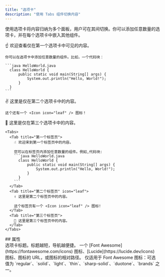 ```yaml
---
title: "选项卡"
description: "使用 Tabs 组件切换内容"
---
```


使用选项卡将内容归纳为多个面板，用户可在其间切换。你可以添加任意数量的选项卡，并在每个选项卡中嵌入其他组件。

<Tabs>
  <Tab title="First tab">
    ☝️ 欢迎查看仅在第一个选项卡中可见的内容。

    你可以在选项卡中添加任意数量的组件。比如，一个代码块：

    ```java HelloWorld.java
      class HelloWorld {
          public static void main(String[] args) {
              System.out.println("Hello, World!");
          }
      }
    ```
  </Tab>

  <Tab title="Second tab" icon="leaf">
    ✌️ 这里是仅在第二个选项卡中的内容。

    这个还有一个 <Icon icon="leaf" /> 图标！
  </Tab>

  <Tab title="Third tab">
    💪 这里是仅在第三个选项卡中的内容。
  </Tab>
</Tabs>

````mdx Tabs example
<Tabs>
  <Tab title="第一个标签页">
    ☝️ 欢迎来到第一个标签页中的内容。

    您可以在标签页内添加任意数量的组件。例如,代码块:
    ```java HelloWorld.java
      class HelloWorld {
          public static void main(String[] args) {
              System.out.println("Hello, World!");
          }
      }
    ```
  </Tab>
  <Tab title="第二个标签页" icon="leaf">
    ✌️ 这里是第二个标签页中的内容。

    这个标签页有一个 <Icon icon="leaf" /> 图标!
  </Tab>
  <Tab title="第三个标签页">
    💪 这里是第三个标签页中的内容。
  </Tab>
</Tabs>
````


<div id="properties">
  ## 属性
</div>

<ResponseField name="title" type="string" required>
  选项卡标题。标题越短，导航越便捷。
</ResponseField>

<ResponseField name="icon" type="string">
  一个 [Font Awesome](https://fontawesome.com/icons) 图标、[Lucide](https://lucide.dev/icons) 图标、图标的 URL，或图标的相对路径。
</ResponseField>

<ResponseField name="iconType" type="string">
  仅适用于 Font Awesome 图标：可选值为 `regular`、`solid`、`light`、`thin`、`sharp-solid`、`duotone`、`brands` 之一。
</ResponseField>
